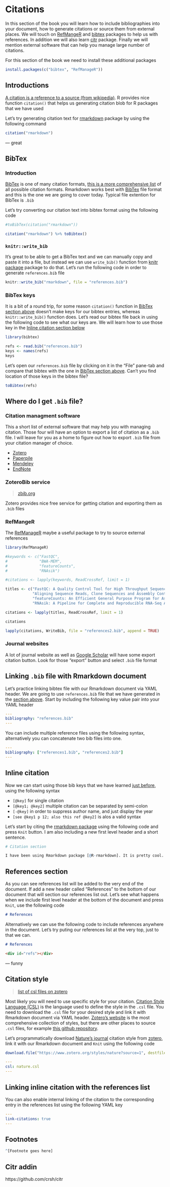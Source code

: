 # Citations

In this section of the book you will learn how to include bibliographies into your document, how to generate citations or source them from external places. We will touch on [RefMangeR](https://github.com/ropensci/RefManageR/) and [bibtex](https://cran.r-project.org/web/packages/bibtex/index.html) packages to help us with references. In addition we will also learn [citr](https://github.com/crsh/citr) package. Finally we will mention external software that can help you manage large number of citations.

For this section of the book we need to install these additional packages

```r
install.packages(c("bibtex", "RefManageR"))
```

## Introductions

[A citation is a reference to a source (from wikipedia)](https://en.wikipedia.org/wiki/Citation). R provides nice function `citation()` that helps us generating citation blob for R packages that we have used

Let's try generating citation text for [rmarkdown](https://github.com/rstudio/rmarkdown) package by using the following command

```r
citation("rmarkdown")
```

--- great

## BibTex {#bibtex}

### Introduction

[BibTex](http://www.bibtex.org/Format/) is one of many citation formats, [this is a more comprehensive list](https://rmarkdown.rstudio.com/authoring_bibliographies_and_citations.html#Specifying_a_Bibliography) of all possible citation formats. Rmarkdown works best with [BibTex](http://www.bibtex.org/Format/) file format and this is the one we are going to cover today. Typical file extention for BibTex is `.bib`

Let's try converting our citation text into bibtex format using the following code

```r
#toBibTex(citation("rmarkdown"))

citation("rmarkdown") %>% toBibtex()
```

### `knitr::write_bib` {#make-refs}

It's great to be able to get a BibTex text and we can manually copy and paste it into a file, but instead we can use `write_bib()` function from [knitr package](https://cran.r-project.org/web/packages/knitr) package to do that. Let's run the following code in order to generate `references.bib` file

```r
knitr::write_bib("rmarkdown", file = "references.bib")
```

### BibTex keys {#bib-keys}

It is a bit of a round trip, for some reason `citation()` function in [BibTex section above](#bibtex) doesn't make keys for our bibtex entries, whereas `knitr::write_bib()` function does. Let's read our bibtex file back in using the following code to see what our keys are. We will learn how to use those key in the [Inline citation section below](#inline-cite)

```r
library(bibtex)

refs <- read.bib("references.bib")
keys <- names(refs)
keys
```

Let's open our `references.bib` file by clicking on it in the "File" pane-tab and compare that bibtex with the one in [BibTex section above](#bibtex). Can't you find location of those keys in the bibtex file?

```r
toBibtex(refs)
```

## Where do I get `.bib` file?

### Citation managment software

This a short list of external software that may help you with managing citation. Those four will have an option to export a list of citation as a `.bib` file. I will leave for you as a home to figure out how to export `.bib` file from your citation manager of choice.

- [Zotero](https://www.zotero.org/)
- [Paperpile](https://paperpile.com)
- [Mendeley](https://www.mendeley.com)
- [EndNote](https://endnote.com/)

### ZoteroBib service

> [zbib.org](https://zbib.org/)

Zotero provides nice free service for getting citation and exporting them as `.bib` files 

### RefMangeR

The [RefManageR](https://cran.r-project.org/web/packages/RefManageR/index.html) maybe a useful package to try to source external references

```r
library(RefManageR)

#keywords <- c("FastQC",
#              "BWA-MEM",
#              "featureCounts",
#              "RNAsik")

#citations <- lapply(keywords, ReadCrossRef, limit = 1)

titles <- c("FastQC: A Quality Control Tool for High Throughput Sequence Data",
            "Aligning Sequence Reads, Clone Sequences and Assembly Contigs with BWA-MEM",
            "featureCounts: An Efficient General Purpose Program for Assigning Sequence Reads to Genomic Features",
            "RNAsik: A Pipeline for Complete and Reproducible RNA-Seq Analysis That Runs Anywhere with Speed and Ease")

citations <- lapply(titles, ReadCrossRef, limit = 1)

citations

lapply(citations, WriteBib, file = "references2.bib", append = TRUE)
```

### Journal websites

A lot of journal website as well as [Google Scholar](https://scholar.google.com/) will have some export citation button. Look for those "export" button and select `.bib` file format

## Linking `.bib` file with Rmarkdown document

Let's practice linking bibtex file with our Rmarkdown document via YAML header. We are going to use `references.bib` file that we have generated in the [section above](#make-refs). Start by including the following key value pair into your YAML header

```YAML
---
bibliography: "references.bib"
---
```

You can include multiple reference files using the following syntax, alternatively you can concatenate two bib files into one.

```YAML
---
bibliography: ["references1.bib", "references2.bib"]
---
```

## Inline citation {#inline-cite}

Now we can start using those bib keys that we have learned [just before](#bib-keys), using the following syntax

- `[@key]` for single citation
- `[@key1; @key2]` multiple citation can be separated by semi-colon
- `[-@key]` in order to suppress author name, and just display the year
- `[see @key1 p 12; also this ref @key2]` is alos a valid syntax


Let's start by citing the [rmarkdown package](https://cran.r-project.org/web/packages/rmarkdown/index.html) using the following code and press `Knit` button. I am also including a new first level header and a short sentence.

```r
# Citation section

I have been using Rmarkdown package [@R-rmarkdown]. It is pretty cool. I should also go and read [@rmarkdown2018; and @rmarkdown2020] books. 
```

## References section

As you can see references list will be added to the very end of the document. If add a new header called "References" to the bottom of our document that will section our references list out. Let's see what happens when we include first level header at the bottom of the document and press `Knit`, use the following code

```markdown
# References
```

Alternatively we can use the following code to include references anywhere in the document. Let's try puting our references list at the very top, just to that we can.

```markdown
# References

<div id="refs"></div>
```

--- funny 

## Citation style

> [list of csl files on zotero](shttps://www.zotero.org/styles)

Most likely you will need to use specific style for your citation. [Citation Style Language (CSL)](https://citationstyles.org/) is the language used to define the style in the `.csl` file. You need to download the `.csl` file for your desired style and link it with Rmarkdown document via YAML header. [Zotero's website](https://www.zotero.org/styles) is the most comprehensive collection of styles, but there are other places to source `.csl` files, for example [this github repository](https://github.com/citation-style-language/styles).

Let's programmatically download [Nature's journal](https://nature.com) citation style from [zotero](shttps://www.zotero.org/styles), link it with our Rmarkdown document and `Knit` using the following code

```r
download.file("https://www.zotero.org/styles/nature?source=1", destfile = "nature.csl")
```

```YAML
---
csl: nature.csl
---
```

## Linking inline citation with the references list

You can also enable internal linking of the citation to the corresponding entry in the references list using the following YAML key

```YAML
---
link-citations: true
---
```

## Footnotes

```r
^[Footnote goes here]
```

##  Citr addin

https://github.com/crsh/citr
